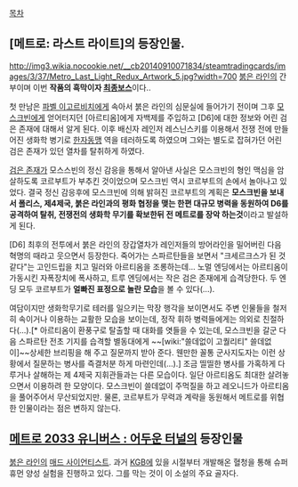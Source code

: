 [[목차]]

== [메트로: 라스트 라이트]의 등장인물. ==

http://img3.wikia.nocookie.net/__cb20140910071834/steamtradingcards/images/3/37/Metro_Last_Light_Redux_Artwork_5.jpg?width=700
[[붉은 라인]]의 간부이며 이번 '''작품의 흑막이자 [[최종보스]]'''이다..

첫 만남은 [[파벨 이고르비치]]에게 속아서 붉은 라인의 심문실에 들어가기 전이며 그후 [[모스크빈]]에게 얻어터지던 [아르티옴]에게 자백제를 주입하고 [D6]에 대한 정보와 어린 검은 존재에 대해서 알게 된다. 이후 배신자 레인저 레스닌스키를 이용해서 전쟁 전에 만들어진 생화학 병기로 [[한자동맹]] 역을 테러하도록 하였으며 그와는 별도로 잡혀가던 어린 검은 존재가 있던 열차를 탈취하게 하였다.

[[검은 존재]]가 모스스빈의 정신 감응을 통해서 알아낸 사실은 모스크빈의 형인 맥심을 암살하도록 코르부트가 부추킨 것이었으며 모스크빈 역시 코르부트의 손에서 놀아나고 있었다. 결국 정신 감응후에 모스크빈에 의해 밝혀진 코르부트의 계획은 '''모스크빈을 보내서 폴리스, 제4제국, 붉은 라인과의 평화 협정을 맺는 한편 대규모 병력을 동원하여 D6를 공격하여 탈취, 전쟁전의 생화학 무기를 확보한뒤 전 메트로를 장악 하는것'''이라고 발설하게 된다.

[D6] 최후의 전투에서 붉은 라인의 장갑열차가 레인저들의 방어라인을 밀어버린 다음 혁명의 때라고 웃으면서 등장한다. 죽어가는 스파르탄들을 보면서 "크세르크스가 된 것 같다"는 고인드립을 치고 밀러와 아르티옴을 조롱하는데... 노멀 엔딩에서는 아르티옴이 가동시킨 자폭장치에 폭사하고, 트루 엔딩에서는 작은 검은 존재에게 습격당한다. 두 엔딩 모두 코르부트가 '''얼빠진 표정으로 놀란 모습'''을 볼 수 있다(...).

여담이지만 생화학무기로 테러를 일으키는 막장 행각을 보이면서도 주변 인물들을 철저히 속이거나 이용하는 교활한 모습을 보이는데, 정작 휘하 병력들에게는 의외로 친절하다(...).[* 아르티옴이 환풍구로 탈출할 때 대화를 엿들을 수 있는데, 모스크빈을 갈군 다음 스파르탄 전초 기지를 습격할 별동대에게 ~~[wiki:"쓸데없이 고퀄리티" 쓸데없이]~~상세한 브리핑을 해 주고 질문까지 받아 준다. 웬만한 꼴통 군사지도자는 이런 상황에서 질문하는 병사를 즉결처분 하게 마련인데(...).] 조금 띨띨한 병사를 가혹하게 다루거나 살해하는 제 4제국 지휘관들과는 다른 모습이다. 일단 아르티옴도 최대한 살려놓으면서 이용하려 한 모양이다. 모스크빈이 쓸데없이 주먹질을 하고 레오니드가 아르티옴을 풀어주어서 무산되었지만. 물론, 코르부트가 무력과 계략을 동원해서 메트로를 위협한 인물이라는 점은 변하지 않는다.

== [[메트로 2033 유니버스 : 어두운 터널]]의 등장인물 ==

[[붉은 라인]]의 [[매드 사이언티스트]]. 과거 [[KGB]]에 있을 시절부터 개발해온 혈청을 통해 슈퍼휴먼 양성 실험을 진행하고 있다. 그를 막는 것이 이 소설의 주요 골자다. 



